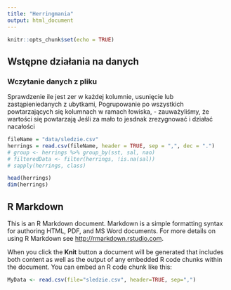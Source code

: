 ```yaml
---
title: "Herringmania"
output: html_document
---
```



```r
knitr::opts_chunk$set(echo = TRUE)
```
## Wstępne działania na danych
### Wczytanie danych z pliku
Sprawdzenie ile jest zer w każdej kolumnie, 
usunięcie lub zastąpieniedanych z ubytkami,
Pogrupowanie po wszystkich powtarzających się kolumnach w ramach łowiska, - zauważyliśmy, że wartości się powtarzają
Jeśli za mało to jesdnak zrezygnować i działać nacałości
```r
fileName = "data/sledzie.csv"
herrings = read.csv(fileName, header = TRUE, sep = ",", dec = ".")
# group <- herrings %>% group_by(sst, sal, nao)
# filteredData <- filter(herrings, !is.na(sal))
# sapply(herrings, class)

head(herrings)
dim(herrings)

```

## R Markdown

This is an R Markdown document. Markdown is a simple formatting syntax for authoring HTML, PDF, and MS Word documents. For more details on using R Markdown see <http://rmarkdown.rstudio.com>.

When you click the **Knit** button a document will be generated that includes both content as well as the output of any embedded R code chunks within the document. You can embed an R code chunk like this:

```r
MyData <- read.csv(file="sledzie.csv", header=TRUE, sep=",")

```